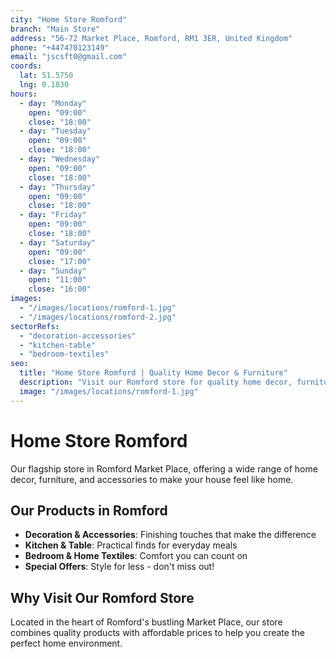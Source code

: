 ```yaml
---
city: "Home Store Romford"
branch: "Main Store"
address: "56-72 Market Place, Romford, RM1 3ER, United Kingdom"
phone: "+447470123149"
email: "jscsft0@gmail.com"
coords:
  lat: 51.5750
  lng: 0.1830
hours:
  - day: "Monday"
    open: "09:00"
    close: "18:00"
  - day: "Tuesday"
    open: "09:00"
    close: "18:00"
  - day: "Wednesday"
    open: "09:00"
    close: "18:00"
  - day: "Thursday"
    open: "09:00"
    close: "18:00"
  - day: "Friday"
    open: "09:00"
    close: "18:00"
  - day: "Saturday"
    open: "09:00"
    close: "17:00"
  - day: "Sunday"
    open: "11:00"
    close: "16:00"
images:
  - "/images/locations/romford-1.jpg"
  - "/images/locations/romford-2.jpg"
sectorRefs:
  - "decoration-accessories"
  - "kitchen-table"
  - "bedroom-textiles"
seo:
  title: "Home Store Romford | Quality Home Decor & Furniture"
  description: "Visit our Romford store for quality home decor, furniture, and accessories. Located in Market Place, Romford."
  image: "/images/locations/romford-1.jpg"
---
```


# Home Store Romford

Our flagship store in Romford Market Place, offering a wide range of home decor, furniture, and accessories to make your house feel like home.

## Our Products in Romford

- **Decoration & Accessories**: Finishing touches that make the difference
- **Kitchen & Table**: Practical finds for everyday meals  
- **Bedroom & Home Textiles**: Comfort you can count on
- **Special Offers**: Style for less - don't miss out!

## Why Visit Our Romford Store

Located in the heart of Romford's bustling Market Place, our store combines quality products with affordable prices to help you create the perfect home environment.
